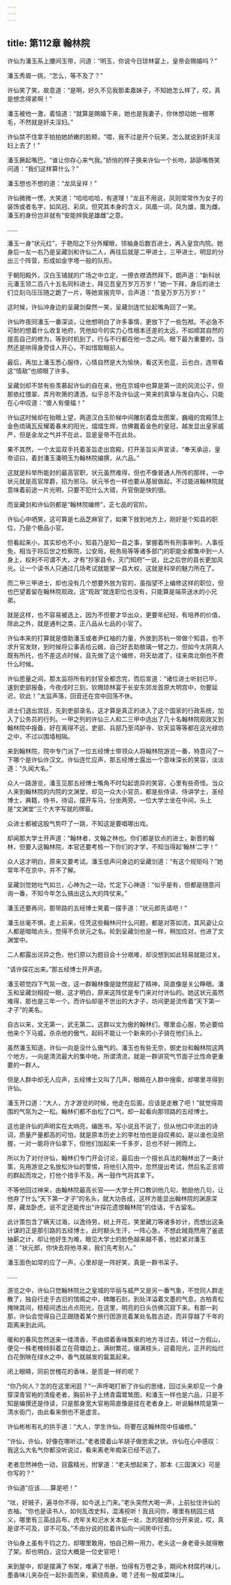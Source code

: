 ```yaml
---
---
---
```

title: 第112章 翰林院
---





许仙为潘玉系上腰间玉带，问道：“明玉，你说今日琼林宴上，皇帝会赐婚吗？”

潘玉秀眉一挑，“怎么，等不及了？”

许仙笑了笑，故意道：“是啊，好久不见我那柔嘉妹子，不知她怎么样了，哎，真是想念得紧啊！”

潘玉被他一激，着恼道：“就算是赐婚下来，她也是我妻子，你休想动她一根寒毛，不然就是奸夫淫妇。”

许仙禁不住拿手拍拍她娇嫩的脸颊，“喂，我不过是开个玩笑，怎么就说到奸夫淫妇上去了！”

潘玉撅起嘴巴，“谁让你存心来气我。”娇俏的样子换来许仙一个长吻，舔舔嘴唇笑问道：“我们这样算什么？”

潘玉想也不想的道：“龙凤呈祥！”

许仙微微一愣，大笑道：“哈哈哈哈，有道理！”龙且不用说，凤则常常作为女子的装饰或者名字，如凤冠、彩凤，但究其本身的含义，凤凰一词，凤为雄，凰为雌。潘玉的身份岂非就有“安能辨我是雄雌”之意。

……

潘玉一身“状元红”，于艳阳之下分外耀眼，领袖身后数百进士，再入皇宫内院。她身后一左一右乃是呈藏剑和许仙二人，再往后就是二甲进士，三甲进士，明显的分出三个阵营，形成如金字塔一般的队形。

于朝阳殿外，汉白玉铺就的广场之中立定，一撩衣襟洒然拜下，朗声道：“新科状元潘玉领二百八十五名同科进士，拜见吾皇万岁万万岁！”她一下拜，身后的进士们立刻乌压压随之跪了一片，等她宣报完毕，合声道：“吾皇万岁万万岁！”

这时候，许仙冲身边的呈藏剑粲然一笑，呈藏剑连忙扯起嘴角回了一笑。

许仙昨夜同潘玉一番深谈，让他想明白了许多事情，更放下了一些包袱。不必急不可耐的想着什么收复地府，凭他如今的实力心性根本还差的太远，不如顺其自然的提高自己的修为，等到时机到了，行与不行都在他一念之间。眼下最为重要的，当然还是哄得身旁佳人开心，不如惜取眼前人。

最后，再加上潘玉悉心服侍，心情自然是大为愉快，看这天也蓝，云也白，连带看这“情敌”也顺眼了许多。

呈藏剑却不禁有些羡慕起许仙的自在来，他在京城中也算是第一流的风流公子，但那依红偎翠、弄月吹箫的潇洒，似乎总不及许仙这一笑来的真挚与发自内心，只能在心中叹道：“傻人有傻福！”

许仙这时候却在抬眼上望，两道汉白玉阶梯中间雕刻着盘龙图案，巍峨的宫殿顶上金色琉璃瓦反耀着春末的阳光，熠熠生辉，仿佛戴着金色的皇冠，越发显出皇家威严，但是金龙之气并不在此，显是皇帝不在此处。

果不其然，一个太监双手托着圣旨走出宫殿，打开圣旨尖声宣读，“奉天承运，皇帝诏曰，着封潘玉潘明玉为翰林院编撰，从六品。”

这就是科举所能封的最高官职，状元虽然难得，但也不像普通人所传的那样，一中状元就是高官厚爵，招为驸马。状元爷也一样也要从基层做起，不过能进翰林院就意味着前途一片光明，只要不犯什么大错，升官倒是快的很。

而呈藏剑和许仙则都是“翰林院编修”，正七品的官阶。

许仙心中哂笑，这可算是七品芝麻官了，如果下放到地方上，刚好是个知县的职位，乃是个极品小官。

但看起来小，其实却也不小，知县乃是知一县之事，掌握着所有刑事审判，人事任免，相当于将后世之检察院，公安局，税务局等等诸多部门的职能全都集中到一人身上，权利不可谓不大，才有“抄家县令，灭门知府”一说，比之后世的县长更加风光。让一个读书人只通过几场考试就能掌一县大权，这就是科举的魅力所在了。

而二甲三甲进士，却也没有几个想要外放为官的，虽指望不上编修这样的职位，但也巴望着留在翰林院观政。这“观政”就连职位也没有，只能算是端茶送水的小兄弟。

就是这样，也不容易被选上，因为不但要才华出众，更要年纪轻，有培养的价值，除此之外，就是通判之类，正八品从七品的小官了。

许仙本来的打算就是借助潘玉或者尹红袖的力量，外放到苏杭一带做个知县，也不求升官发财，到时候将公事丢给云嫣，自己好去助敖璃一臂之力，但如今太阴真人既有所托，也不差这点时候，且先做了这个编修，将天劫渡了，往来南北倒也不费什么时候。

许仙思量之间，那太监将所有的封官全都念完，而后宣道：“诸位进士听封已毕，速到吏部报备，今夜戌时三刻，钦赐琼林宴于长安东郊龙首原大明宫中，勿要延迟，钦此！”太监声落，回音还在宫中回荡不休。

进士们退出宫廷，先到吏部录名，这才算是真正的进入了这个国家的行政系统，加入了公务员的行列。一甲之列的许仙三人和二三甲中选出了几十名翰林院观政又到翰林院中报备，好在离得不远，吏部、兵部乃至鸿胪寺、钦天监等等都在这光禄坊之中，不过以围墙相隔。

来到翰林院，院中专门派了一位五经博士带领众人将翰林院游览一番，特意问了一下哪个是许仙许汉文。许仙连忙应声，那五经博士露出一个意味深长的笑容，淡淡道：“久闻大名。”

众人一路游览，潘玉见那五经博士嘴角不时勾起诡异的笑容，心里有些奇怪。当众人来到翰林院的内院的文渊堂，却见一众大小官员，都是些侍读、侍讲学士，圣经博士，典籍，侍书，待诏，摆开车马，分坐两旁。一位大学士坐在中间，头上是“文渊堂”三个大字写就的牌匾。

众进士都被这股气势吓了一跳，不知这是要唱哪出戏。

却闻那大学士开声道：“翰林者，文翰之林也。你们都是钦点的进士，新晋的翰林，但要入这翰林院，本官还要考核一下你们的才学，不知当得起‘翰林’二字！”

众人这才明白，原来又要考试。潘玉低声问身边的呈藏剑道：“有这个规矩吗？”她常年不在京中，并不了解。

呈藏剑觉她吐气如兰，心神为之一动，忙定下心神道：“似乎是有，但都是随意问询一番，不知今年怎么搞出这么大的阵仗来。”

潘玉还要再问，那带路的五经博士笑着一摆手道：“状元郎先请吧！”

潘玉丝毫不惧，走上前来，任凭这些翰林问什么问题，都是对答如流，其风姿让众人都是暗暗点头，觉得不负状元之名。轮到呈藏剑也是一样，稍加应对，也进了文渊堂中。

二人都露出诧异之色，他们原以为题目会十分艰难，却没想到如此轻易就能过关。

“请许探花出来。”那五经博士开声道。

潘玉顿觉四下气氛一改，这一群翰林像是陡然提起了精神，简直像是关公睁眼。潘玉和呈藏剑相视一眼，这才明白，原来这阵仗是专门来对付许仙的。她这状元虽然难得，那也是三年一个。而许仙却是不世出的大才子，坊间更是流传着“天下第一才子”的美名。

自古以来，文无第一，武无第二。这群以文为傲的翰林们，哪里会心服，势必要给他来个下马威，杀杀他的傲气，起码不能让一个新来的小子骑在他们头上。

虽然潘玉知道，许仙一向是没什么傲气的。潘玉也有些无奈，御史台和翰林院这两个地方，一向是清流最大的集中地，所谓清流，就是一群讲究气节面子比性命更重要的一群人。

但是人群中却无人应声，五经博士又叫了几声，眼睛在人群中搜索，却哪里寻得到许仙。

潘玉开口道：“大人，方才游览的时候，他走在后面，应该是走散了吧！”就觉得周围的气氛为之一松。翰林们都不由松了口气，却一起看向那领路的五经博士。

这也是许仙的声明实在太响亮，编医书，写小说且不说了，但从他口中流出的诗词，质量产量都高的可怕，就是原本历史上的李杜怕也是自叹弗如，是以谁也没把握，一对一能将许仙拿下，但他们加起来一千多岁，总也不好一拥而上。

所以为了对付许仙，翰林们专门开会讨论，最后由一个擅长兵法的翰林出了一条计策，先用游览之名放松许仙的警惕，将他引入院中，忽然提出考试，然后名正言顺的群起而攻之，打他个措手不及，再一鼓作气将其拿下。

不等他回过神来，由翰林院最高长官——大学士开口教训他几句，勉励他几句，让他弃了什么“天下第一才子”的名头，就大功告成，这样方能显出翰林院的渊源深厚，藏龙卧虎，说不定还能传出“许探花遗恨翰林院”的佳话，千古留名。

此计策包含了瞒天过海，以逸待劳，树上开花，笑里藏刀等诸多妙计，而想出这条计谋的正是那引路的五经博士，此时额头生汗，一阵心急，不想此贼竟然用了釜底抽薪之计，却让他好生为难，眼见大学士的脸色越来越不善，他赶紧对潘玉道：“状元郎，你快去将他寻来，我们先考别人。”

潘玉面色如常的应了一声，心里却是一阵好笑，真是一群书呆子。

……

游览之中，许仙只觉翰林院比之皇城的华丽与威严又是另一番气象，不觉同人群走散了，独自行走于古旧的馆阁之中，碑雕石刻，到处洋溢着文墨的气息，古柏青松掩映其间，枝桠间透出点点阳光，在这里，明亮的日头仿佛沉寂下来。有那一刹那，许仙会觉得自己正跟随着某个旅行团游览着某处名胜古迹，而非穿越了千年的距离来到此间。

暖和的春风忽然送来一缕清香，不由顺着香味飘来的地方寻过去，转过一方假山，便见一株老槐倾斜着立在荷塘边上，满树繁花，缀满枝头，迎着阳光，正开的灿烂白花倒映在绿水之中，香气就越发的氤氲起来。

闭上眼睛，同前世槐花的香味，是否是一样的呢？

“你乃何人？怎的在这里闲逛？”一声呼喝打断了许仙的思绪，回过头来却见一个身穿深青官袍的清瘦老者，胸前补子上绣青霜鹭鸶图，和潘玉一样也是六品，只是不知是编撰还是侍读，只是那身宽大官袍简直像是挂在老者身上，听说翰林院是第一清水衙门，由此看来倒也不是虚言。

许仙彬彬有礼的拱手道：“大人，学生许仙，将要在这翰林院中任编修。”

“许仙，许仙，好像在哪听过。”老者摸着山羊胡子做思索之状。许仙在心中感叹：我这么大名气你都没听说过，看来离老年痴呆已经不远了。

老者忽然神色一动，目露精光，拊掌道：“老夫想起来了，那本《三国演义》可是你写的？”

许仙道“应该……算是吧！”

“呔，好贼子，遍寻你不得，如今送上门来。”老头突然大喝一声，上前扯住许仙的衣袖。“你也是读书人，如何乱改史料，混淆视听！我且问你，哪里有桃园三结义，哪里有三英战吕布，虎牢关和汜水关本是一处，怎的就被你分开来说，哎，真是谬不可及，谬不可及。”不由分说的拉着许仙向一间房中行去。

许仙身上虽有千钧之力，却哪里敢用，怕自己稍一用力，老头这一身老骨头就得散了架。却也明白，这位大概是一位史官吧！

来到屋中，却是摆满了书架，堆满了书册，怕得有万卷之多，期间木材腐朽味儿，墨香味儿夹杂在一起扑面而来，萦绕周身。嗯？还有一股咸菜味儿。